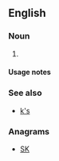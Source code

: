 {{also|ks|KS|kS|k's}}

==English==

===Noun===
{{head|en|noun plural form}}

# {{plural of|K|lang=en}}

====Usage notes====
{{U:en:plurals of letters}}

===See also===
* [[k's]]

===Anagrams===
* [[SK#English|SK]]